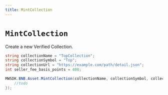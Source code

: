 ```yaml
---
title: MintCollection
---
```


# `MintCollection`

Create a new Verified Collection.

```csharp
string collectionName = "TopCollection";
string collectionSymbol = "Top";
string collectionUrl = "https://example.com/path/detail.json";
int seller_fee_basis_points = 400;

MWSDK.BNB.Asset.MintCollection(collectionName, collectionSymbol, collectionUrl, seller_fee_basis_points, null, null, (res) => {
    //todo
});
```